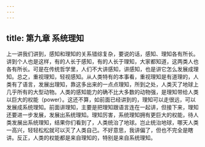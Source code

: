 ```yaml
---
---
---
```

title: 第九章 系统理知
---







上一讲我们讲到，感知和理知的关系错综复杂，要说的话，感知、理知各有所长。讲到个人也是这样，有的人长于感知，有的人长于理知，大家都知道，这两类人也各有所长。可是在传统哲学里，人们不大讲感知，讲感知，也是讲它怎么发展成理知。总之，重视理知，轻视感知。从人类特有的本事看，重视理知是有道理的，人类有了语言，发展出理知，靠这多出来的一点点理知，所到之处，人类灭了地球上几乎所有的大型动物。人类的感知能力的确不比大多数的动物强，是理知带给人类以巨大的权能（power）。这还不算，如前面已经讲到的，理知可以走很远，可以发展成系统理知。前面讲理知，主要是把理知跟语言连在一起讲，但接下来，理知还要进一步发展，发展出系统理知。理知厉害，系统理知拥有更巨大的权能，待人类发展出系统理知，结果你们看到了，人类统治了地球。岂止统治地球，哪天人类一高兴，轻轻松松就可以灭了人类自己。不好意思，我讲偏了，但也不完全是瞎讲。反正，人类的权能都是来自理知的，特别是来自系统理知。